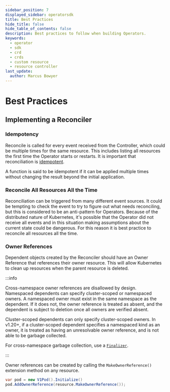 ```yaml
---
sidebar_position: 7
displayed_sidebar: operatorsdk
title: Best Practices
hide_title: false
hide_table_of_contents: false
description: Best practices to follow when building Operators.
keywords:
  - operator
  - sdk
  - crd
  - crds
  - custom resource
  - resource controller
last_update:
  author: Marcus Bowyer
---
```


# Best Practices

## Implementing a Reconciler

### Idempotency

Reconcile is called for every event received from the Controller, which could be
multiple times for the same resource. This includes listing all resources the
first time the Operator starts or restarts. It is important that reconciliation
is [idempotent](https://en.wikipedia.org/wiki/Idempotence).

A function is said to be idempotent if it can be applied multiple times without
changing the result beyond the initial application.

### Reconcile All Resources All the Time

Reconciliation can be triggered from many different event sources. It could be
tempting to check the event to try to figure out what needs reconciling, but
this is considered to be an anti-pattern for Operators. Because of the
distributed nature of Kubernetes, it's possible that the Operator did not
receive all events and in this situation making assumptions about the current
state could be dangerous. For this reason it is best practice to reconcile all
resources all the time.

### Owner References

Dependent objects created by the Reconciler should have an Owner Reference that
references their owner resource. This will allow Kubernetes to clean up
resources when the parent resource is deleted.

:::info

Cross-namespace owner references are disallowed by design. Namespaced dependents
can specify cluster-scoped or namespaced owners. A namespaced owner must exist
in the same namespace as the dependent. If it does not, the owner reference is
treated as absent, and the dependent is subject to deletion once all owners are
verified absent.

Cluster-scoped dependents can only specify cluster-scoped owners. In v1.20+, if
a cluster-scoped dependent specifies a namespaced kind as an owner, it is
treated as having an unresolvable owner reference, and is not able to be garbage
collected.

For cross-namespace garbage collection, use a [`Finalizer`](./finalizers).

:::

Owner references can be created by calling the `MakeOwnerReference()` extension
method on any resource.

```csharp
var pod = new V1Pod().Initialize()
pod.AddOwnerReference(resource.MakeOwnerReference());
```
